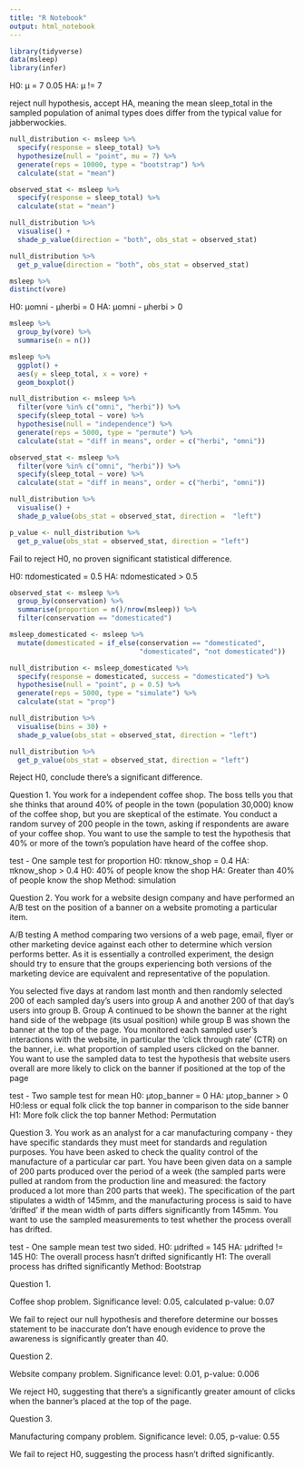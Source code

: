```yaml
---
title: "R Notebook"
output: html_notebook
---
```

```r
library(tidyverse)
data(msleep)
library(infer)
```

H0: µ = 7  0.05
HA: µ != 7

reject null hypothesis, accept HA, meaning the mean sleep_total in the sampled 
population of animal types does differ from the typical value for jabberwockies.

```r
null_distribution <- msleep %>%
  specify(response = sleep_total) %>%
  hypothesize(null = "point", mu = 7) %>%
  generate(reps = 10000, type = "bootstrap") %>%
  calculate(stat = "mean")

observed_stat <- msleep %>%
  specify(response = sleep_total) %>%
  calculate(stat = "mean")

null_distribution %>%
  visualise() +
  shade_p_value(direction = "both", obs_stat = observed_stat)

null_distribution %>%
  get_p_value(direction = "both", obs_stat = observed_stat)
```

```r
msleep %>%
distinct(vore)
```

H0: µomni - µherbi = 0
HA: µomni - µherbi > 0
```r
msleep %>%
  group_by(vore) %>%
  summarise(n = n())

msleep %>%
  ggplot() +
  aes(y = sleep_total, x = vore) +
  geom_boxplot()

null_distribution <- msleep %>%
  filter(vore %in% c("omni", "herbi")) %>%
  specify(sleep_total ~ vore) %>%
  hypothesise(null = "independence") %>%
  generate(reps = 5000, type = "permute") %>%
  calculate(stat = "diff in means", order = c("herbi", "omni"))

observed_stat <- msleep %>%
  filter(vore %in% c("omni", "herbi")) %>%
  specify(sleep_total ~ vore) %>%
  calculate(stat = "diff in means", order = c("herbi", "omni"))

null_distribution %>%
  visualise() +
  shade_p_value(obs_stat = observed_stat, direction =  "left")

p_value <- null_distribution %>%
  get_p_value(obs_stat = observed_stat, direction = "left")

```
Fail to reject H0, no proven significant statistical difference.

H0: πdomesticated = 0.5
HA: πdomesticated > 0.5
```r

observed_stat <- msleep %>%
  group_by(conservation) %>%
  summarise(proportion = n()/nrow(msleep)) %>%
  filter(conservation == "domesticated")

msleep_domesticated <- msleep %>%
  mutate(domesticated = if_else(conservation == "domesticated",
                                "domesticated", "not domesticated"))

null_distribution <- msleep_domesticated %>%
  specify(response = domesticated, success = "domesticated") %>%
  hypothesise(null = "point", p = 0.5) %>%
  generate(reps = 5000, type = "simulate") %>%
  calculate(stat = "prop")

null_distribution %>%
  visualise(bins = 30) +
  shade_p_value(obs_stat = observed_stat, direction = "left")

null_distribution %>%
  get_p_value(obs_stat = observed_stat, direction = "left")
```
Reject H0, conclude there's a significant difference.

Question 1.
You work for a independent coffee shop. The boss tells you that she thinks that around 40% of people in the town (population 30,000) know of the coffee shop, but you are skeptical of the estimate. You conduct a random survey of 200 people in the town, asking if respondents are aware of your coffee shop. You want to use the sample to test the hypothesis that 40% or more of the town’s population have heard of the coffee shop.

test - One sample test for proportion
H0: πknow_shop = 0.4
HA: πknow_shop > 0.4
H0: 40% of people know the shop
HA: Greater than 40% of people know the shop
Method: simulation



Question 2.
You work for a website design company and have performed an A/B test on the position of a banner on a website promoting a particular item.

A/B testing A method comparing two versions of a web page, email, flyer or other marketing device against each other to determine which version performs better. As it is essentially a controlled experiment, the design should try to ensure that the groups experiencing both versions of the marketing device are equivalent and representative of the population.

You selected five days at random last month and then randomly selected 200 of each sampled day’s users into group A and another 200 of that day’s users into group B. Group A continued to be shown the banner at the right hand side of the webpage (its usual position) while group B was shown the banner at the top of the page. You monitored each sampled user’s interactions with the website, in particular the ‘click through rate’ (CTR) on the banner, i.e. what proportion of sampled users clicked on the banner. You want to use the sampled data to test the hypothesis that website users overall are more likely to click on the banner if positioned at the top of the page

test - Two sample test for mean
H0: µtop_banner = 0
HA: µtop_banner > 0
H0:less or equal folk click the top banner in comparison to the side banner
H1: More folk click the top banner
Method: Permutation

Question 3.
You work as an analyst for a car manufacturing company - they have specific standards they must meet for standards and regulation purposes. You have been asked to check the quality control of the manufacture of a particular car part. You have been given data on a sample of 200 parts produced over the period of a week (the sampled parts were pulled at random from the production line and measured: the factory produced a lot more than 200 parts that week). The specification of the part stipulates a width of 145mm, and the manufacturing process is said to have ‘drifted’ if the mean width of parts differs significantly from 145mm. You want to use the sampled measurements to test whether the process overall has drifted.

test - One sample mean test two sided.
H0: µdrifted = 145
HA: µdrifted != 145
H0: The overall process hasn't drifted significantly
H1: The overall process has drifted significantly
Method: Bootstrap


Question 1.

Coffee shop problem. Significance level: 0.05, calculated p-value: 0.07

We fail to reject our null hypothesis and therefore determine our bosses statement to be
inaccurate don't have enough evidence to prove the awareness is significantly greater
than 40.


Question 2.

Website company problem. Significance level: 0.01, p-value: 0.006

We reject H0, suggesting that there's a significantly greater amount of clicks 
when the banner's placed at the top of the page.


Question 3.

Manufacturing company problem. Significance level: 0.05, p-value: 0.55

We fail to reject H0, suggesting the process hasn't drifted 
significantly.